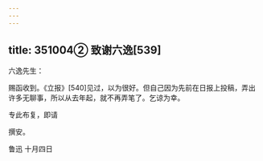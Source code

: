 ```yaml
---
---
---
```

title: 351004② 致谢六逸[539]
---




六逸先生：

赐函收到。《立报》[540]见过，以为很好。但自己因为先前在日报上投稿，弄出许多无聊事，所以从去年起，就不再弄笔了。乞谅为幸。

专此布复，即请

撰安。

鲁迅 十月四日